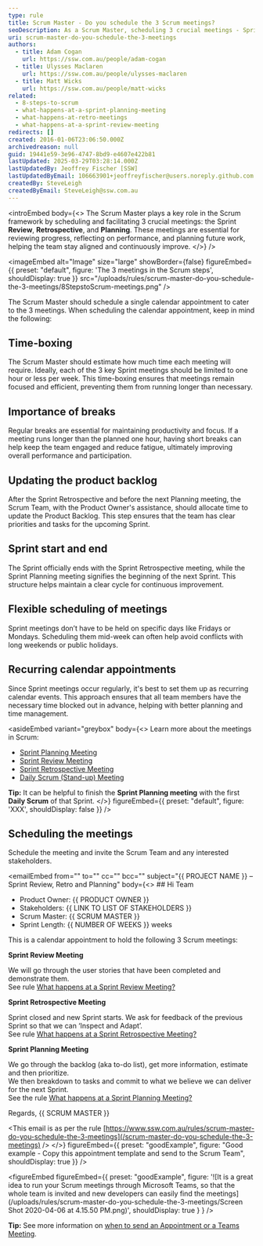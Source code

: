 ```yaml
---
type: rule
title: Scrum Master - Do you schedule the 3 Scrum meetings?
seoDescription: As a Scrum Master, scheduling 3 crucial meetings - Sprint Review, Retrospective, and Planning - ensures successful Sprints.
uri: scrum-master-do-you-schedule-the-3-meetings
authors:
  - title: Adam Cogan
    url: https://ssw.com.au/people/adam-cogan
  - title: Ulysses Maclaren
    url: https://ssw.com.au/people/ulysses-maclaren
  - title: Matt Wicks
    url: https://ssw.com.au/people/matt-wicks
related:
  - 8-steps-to-scrum
  - what-happens-at-a-sprint-planning-meeting
  - what-happens-at-retro-meetings
  - what-happens-at-a-sprint-review-meeting
redirects: []
created: 2016-01-06T23:06:50.000Z
archivedreason: null
guid: 19441e59-3e96-4747-8bd9-e4607e422b81
lastUpdated: 2025-03-29T03:28:14.000Z
lastUpdatedBy: Jeoffrey Fischer [SSW]
lastUpdatedByEmail: 106663901+jeoffreyfischer@users.noreply.github.com
createdBy: SteveLeigh
createdByEmail: SteveLeigh@ssw.com.au
---
```


<introEmbed
  body={<>
The Scrum Master plays a key role in the Scrum framework by scheduling and facilitating 3 crucial meetings: the Sprint **Review**, **Retrospective**, and **Planning**. These meetings are essential for reviewing progress, reflecting on performance, and planning future work, helping the team stay aligned and continuously improve.
  </>}
/>

<imageEmbed
  alt="Image"
  size="large"
  showBorder={false}
  figureEmbed={{
    preset: "default",
    figure: 'The 3 meetings in the Scrum steps',
    shouldDisplay: true
  }}
  src="/uploads/rules/scrum-master-do-you-schedule-the-3-meetings/8StepstoScrum-meetings.png"
/>

The Scrum Master should schedule a single calendar appointment to cater to the 3 meetings. When scheduling the calendar appointment, keep in mind the following:

## Time-boxing

The Scrum Master should estimate how much time each meeting will require. Ideally, each of the 3 key Sprint meetings should be limited to one hour or less per week. This time-boxing ensures that meetings remain focused and efficient, preventing them from running longer than necessary.

## Importance of breaks

Regular breaks are essential for maintaining productivity and focus. If a meeting runs longer than the planned one hour, having short breaks can help keep the team engaged and reduce fatigue, ultimately improving overall performance and participation.

## Updating the product backlog

After the Sprint Retrospective and before the next Planning meeting, the Scrum Team, with the Product Owner's assistance, should allocate time to update the Product Backlog. This step ensures that the team has clear priorities and tasks for the upcoming Sprint.

## Sprint start and end

The Sprint officially ends with the Sprint Retrospective meeting, while the Sprint Planning meeting signifies the beginning of the next Sprint. This structure helps maintain a clear cycle for continuous improvement.

## Flexible scheduling of meetings

Sprint meetings don’t have to be held on specific days like Fridays or Mondays. Scheduling them mid-week can often help avoid conflicts with long weekends or public holidays.

## Recurring calendar appointments

Since Sprint meetings occur regularly, it's best to set them up as recurring calendar events. This approach ensures that all team members have the necessary time blocked out in advance, helping with better planning and time management.

<asideEmbed
  variant="greybox"
  body={<>
    Learn more about the meetings in Scrum:

* [Sprint Planning Meeting](/what-happens-at-a-sprint-planning-meeting)
* [Sprint Review Meeting](/what-happens-at-a-sprint-review-meeting "Sprint Review Meeting")
* [Sprint Retrospective Meeting](/what-happens-at-a-sprint-retrospective-meeting "Sprint Retrospective Meeting")
* [Daily Scrum (Stand-up) Meeting](/meeting-do-you-update-your-tasks-before-the-daily-scrum "Daily Scrum Meeting")

**Tip:** It can be helpful to finish the **Sprint Planning meeting** with the first **Daily Scrum** of that Sprint.
  </>}
  figureEmbed={{
    preset: "default",
    figure: 'XXX',
    shouldDisplay: false
  }}
/>

## Scheduling the meetings

Schedule the meeting and invite the Scrum Team and any interested stakeholders.

<emailEmbed
  from=""
  to=""
  cc=""
  bcc=""
  subject="&#123;&#123; PROJECT NAME &#125;&#125; – Sprint Review, Retro and Planning"
  body={<>
    ## Hi Team

* Product Owner: &#123;&#123; PRODUCT OWNER &#125;&#125;
* Stakeholders: &#123;&#123; LINK TO LIST OF STAKEHOLDERS &#125;&#125;
* Scrum Master: &#123;&#123; SCRUM MASTER &#125;&#125;
* Sprint Length: &#123;&#123; NUMBER OF WEEKS &#125;&#125; weeks

This is a calendar appointment to hold the following 3 Scrum meetings:

**Sprint Review Meeting**

We will go through the user stories that have been completed and demonstrate them.\
See rule [What happens at a Sprint Review Meeting?](/do-you-know-what-happens-at-a-sprint-review-meeting)

**Sprint Retrospective Meeting**

Sprint closed and new Sprint starts.
We ask for feedback of the previous Sprint so that we can ‘Inspect and Adapt’.\
See rule [What happens at a Sprint Retrospective Meeting?](/do-you-know-what-happens-at-a-sprint-retrospective-meeting)

**Sprint Planning Meeting**

We go through the backlog (aka to-do list), get more information, estimate and then prioritize.\
We then breakdown to tasks and commit to what we believe we can deliver for the next Sprint.\
See the rule [What happens at a Sprint Planning Meeting?](/what-happens-at-a-sprint-planning-meeting)

Regards,
&#123;&#123; SCRUM MASTER &#125;&#125;

&lt;This email is as per the rule [https://www.ssw.com.au/rules/scrum-master-do-you-schedule-the-3-meetings](/scrum-master-do-you-schedule-the-3-meetings) /&gt;
  </>}
  figureEmbed={{
    preset: "goodExample",
    figure: "Good example - Copy this appointment template and send to the Scrum Team",
    shouldDisplay: true
  }}
/>

<figureEmbed figureEmbed={{
  preset: "goodExample",
  figure: '![It is a great idea to run your Scrum meetings through Microsoft Teams, so that the whole team is invited and new developers can easily find the meetings](/uploads/rules/scrum-master-do-you-schedule-the-3-meetings/Screen Shot 2020-04-06 at 4.15.50 PM.png)',
  shouldDisplay: true
} } />


**Tip:** See more information on [when to send an Appointment or a Teams Meeting](/send-appointment-or-teams-meeting).
